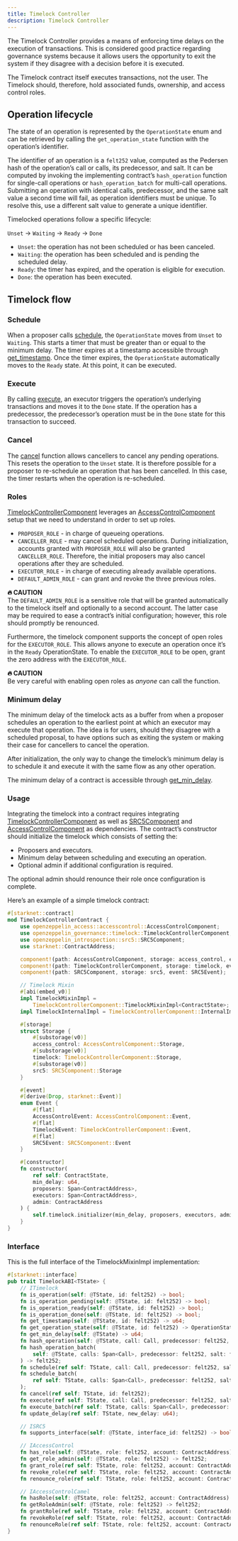 ```yaml
---
title: Timelock Controller
description: Timelock Controller
---
```


The Timelock Controller provides a means of enforcing time delays on the execution of transactions. This is considered good practice regarding governance systems because it allows users the opportunity to exit the system if they disagree with a decision before it is executed.

<Callout>
The Timelock contract itself executes transactions, not the user. The Timelock should, therefore, hold associated funds, ownership, and access control roles.
</Callout>

## Operation lifecycle

The state of an operation is represented by the `OperationState` enum and can be retrieved
by calling the `get_operation_state` function with the operation’s identifier.

The identifier of an operation is a `felt252` value, computed as the Pedersen hash of the
operation’s call or calls, its predecessor, and salt. It can be computed by invoking the
implementing contract’s `hash_operation` function for single-call operations or
`hash_operation_batch` for multi-call operations. Submitting an operation with identical calls,
predecessor, and the same salt value a second time will fail, as operation identifiers must be
unique. To resolve this, use a different salt value to generate a unique identifier.

Timelocked operations follow a specific lifecycle:

`Unset` → `Waiting` → `Ready` → `Done`

* `Unset`: the operation has not been scheduled or has been canceled.
* `Waiting`: the operation has been scheduled and is pending the scheduled delay.
* `Ready`: the timer has expired, and the operation is eligible for execution.
* `Done`: the operation has been executed.

## Timelock flow

### Schedule

When a proposer calls [schedule](api/governance.adoc#ITimelock-schedule), the `OperationState` moves from `Unset` to `Waiting`.
This starts a timer that must be greater than or equal to the minimum delay.
The timer expires at a timestamp accessible through [get_timestamp](api/governance.adoc#ITimelock-get_timestamp).
Once the timer expires, the `OperationState` automatically moves to the `Ready` state.
At this point, it can be executed.

### Execute

By calling [execute](api/governance.adoc#ITimelock-execute), an executor triggers the operation’s underlying transactions and moves it to the `Done` state. If the operation has a predecessor, the predecessor’s operation must be in the `Done` state for this transaction to succeed.

### Cancel

The [cancel](api/governance.adoc#ITimelock-cancel) function allows cancellers to cancel any pending operations.
This resets the operation to the `Unset` state.
It is therefore possible for a proposer to re-schedule an operation that has been cancelled.
In this case, the timer restarts when the operation is re-scheduled.

### Roles

[TimelockControllerComponent](api/governance.adoc#TimelockControllerComponent) leverages an [AccessControlComponent](api/access.adoc#AccessControlComponent) setup that we need to understand in order to set up roles.

* `PROPOSER_ROLE` - in charge of queueing operations.
* `CANCELLER_ROLE` - may cancel scheduled operations.
During initialization, accounts granted with `PROPOSER_ROLE` will also be granted `CANCELLER_ROLE`.
Therefore, the initial proposers may also cancel operations after they are scheduled.
* `EXECUTOR_ROLE` - in charge of executing already available operations.
* `DEFAULT_ADMIN_ROLE` - can grant and revoke the three previous roles.

**🔥 CAUTION**\
The `DEFAULT_ADMIN_ROLE` is a sensitive role that will be granted automatically to the timelock itself and optionally to a second account.
The latter case may be required to ease a contract’s initial configuration; however, this role should promptly be renounced.

Furthermore, the timelock component supports the concept of open roles for the `EXECUTOR_ROLE`.
This allows anyone to execute an operation once it’s in the `Ready` OperationState.
To enable the `EXECUTOR_ROLE` to be open, grant the zero address with the `EXECUTOR_ROLE`.

**🔥 CAUTION**\
Be very careful with enabling open roles as _anyone_ can call the function.

### Minimum delay

The minimum delay of the timelock acts as a buffer from when a proposer schedules an operation to the earliest point at which an executor may execute that operation.
The idea is for users, should they disagree with a scheduled proposal, to have options such as exiting the system or making their case for cancellers to cancel the operation.

After initialization, the only way to change the timelock’s minimum delay is to schedule it and execute it with the same flow as any other operation.

The minimum delay of a contract is accessible through [get_min_delay](api/governance.adoc#ITimelock-get_min_delay).

### Usage

Integrating the timelock into a contract requires integrating [TimelockControllerComponent](api/governance.adoc#TimelockControllerComponent) as well as [SRC5Component](api/introspection.adoc#SRC5Component) and [AccessControlComponent](api/access.adoc#AccessControlComponent) as dependencies.
The contract’s constructor should initialize the timelock which consists of setting the:

* Proposers and executors.
* Minimum delay between scheduling and executing an operation.
* Optional admin if additional configuration is required.

<Callout>
The optional admin should renounce their role once configuration is complete.
</Callout>

Here’s an example of a simple timelock contract:

```rust
#[starknet::contract]
mod TimelockControllerContract {
    use openzeppelin_access::accesscontrol::AccessControlComponent;
    use openzeppelin_governance::timelock::TimelockControllerComponent;
    use openzeppelin_introspection::src5::SRC5Component;
    use starknet::ContractAddress;

    component!(path: AccessControlComponent, storage: access_control, event: AccessControlEvent);
    component!(path: TimelockControllerComponent, storage: timelock, event: TimelockEvent);
    component!(path: SRC5Component, storage: src5, event: SRC5Event);

    // Timelock Mixin
    #[abi(embed_v0)]
    impl TimelockMixinImpl =
        TimelockControllerComponent::TimelockMixinImpl<ContractState>;
    impl TimelockInternalImpl = TimelockControllerComponent::InternalImpl<ContractState>;

    #[storage]
    struct Storage {
        #[substorage(v0)]
        access_control: AccessControlComponent::Storage,
        #[substorage(v0)]
        timelock: TimelockControllerComponent::Storage,
        #[substorage(v0)]
        src5: SRC5Component::Storage
    }

    #[event]
    #[derive(Drop, starknet::Event)]
    enum Event {
        #[flat]
        AccessControlEvent: AccessControlComponent::Event,
        #[flat]
        TimelockEvent: TimelockControllerComponent::Event,
        #[flat]
        SRC5Event: SRC5Component::Event
    }

    #[constructor]
    fn constructor(
        ref self: ContractState,
        min_delay: u64,
        proposers: Span<ContractAddress>,
        executors: Span<ContractAddress>,
        admin: ContractAddress
    ) {
        self.timelock.initializer(min_delay, proposers, executors, admin);
    }
}
```

### Interface

This is the full interface of the TimelockMixinImpl implementation:

```rust
#[starknet::interface]
pub trait TimelockABI<TState> {
    // ITimelock
    fn is_operation(self: @TState, id: felt252) -> bool;
    fn is_operation_pending(self: @TState, id: felt252) -> bool;
    fn is_operation_ready(self: @TState, id: felt252) -> bool;
    fn is_operation_done(self: @TState, id: felt252) -> bool;
    fn get_timestamp(self: @TState, id: felt252) -> u64;
    fn get_operation_state(self: @TState, id: felt252) -> OperationState;
    fn get_min_delay(self: @TState) -> u64;
    fn hash_operation(self: @TState, call: Call, predecessor: felt252, salt: felt252) -> felt252;
    fn hash_operation_batch(
        self: @TState, calls: Span<Call>, predecessor: felt252, salt: felt252
    ) -> felt252;
    fn schedule(ref self: TState, call: Call, predecessor: felt252, salt: felt252, delay: u64);
    fn schedule_batch(
        ref self: TState, calls: Span<Call>, predecessor: felt252, salt: felt252, delay: u64
    );
    fn cancel(ref self: TState, id: felt252);
    fn execute(ref self: TState, call: Call, predecessor: felt252, salt: felt252);
    fn execute_batch(ref self: TState, calls: Span<Call>, predecessor: felt252, salt: felt252);
    fn update_delay(ref self: TState, new_delay: u64);

    // ISRC5
    fn supports_interface(self: @TState, interface_id: felt252) -> bool;

    // IAccessControl
    fn has_role(self: @TState, role: felt252, account: ContractAddress) -> bool;
    fn get_role_admin(self: @TState, role: felt252) -> felt252;
    fn grant_role(ref self: TState, role: felt252, account: ContractAddress);
    fn revoke_role(ref self: TState, role: felt252, account: ContractAddress);
    fn renounce_role(ref self: TState, role: felt252, account: ContractAddress);

    // IAccessControlCamel
    fn hasRole(self: @TState, role: felt252, account: ContractAddress) -> bool;
    fn getRoleAdmin(self: @TState, role: felt252) -> felt252;
    fn grantRole(ref self: TState, role: felt252, account: ContractAddress);
    fn revokeRole(ref self: TState, role: felt252, account: ContractAddress);
    fn renounceRole(ref self: TState, role: felt252, account: ContractAddress);
}
```
